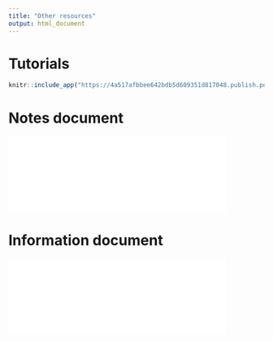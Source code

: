 ```yaml
---
title: "Other resources"
output: html_document
---
```


# Tutorials

```r
knitr::include_app("https://4a517afbbee642bdb5d609351d817048.publish.posit.cloud/")
```


# Notes document

![](BIOS2-SS2024-BiodivModel-notes.pdf){width=85%}


# Information document

![](BIOS2-SS-BiodivModelling-2024.pdf){width=85%}